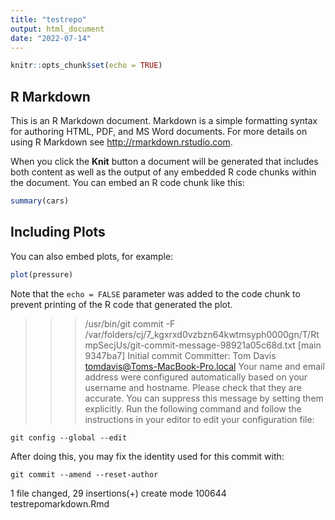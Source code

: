 ```yaml
---
title: "testrepo"
output: html_document
date: "2022-07-14"
---
```


```r
knitr::opts_chunk$set(echo = TRUE)
```

## R Markdown

This is an R Markdown document. Markdown is a simple formatting syntax for authoring HTML, PDF, and MS Word documents. For more details on using R Markdown see <http://rmarkdown.rstudio.com>.

When you click the **Knit** button a document will be generated that includes both content as well as the output of any embedded R code chunks within the document. You can embed an R code chunk like this:

```r
summary(cars)
```

## Including Plots

You can also embed plots, for example:

```r
plot(pressure)
```

Note that the `echo = FALSE` parameter was added to the code chunk to prevent printing of the R code that generated the plot.


>>> /usr/bin/git commit -F /var/folders/cj/7_kgxrxd0vzbzn64kwtmsyph0000gn/T/RtmpSecjUs/git-commit-message-98921a05c68d.txt
[main 9347ba7] Initial commit
 Committer: Tom Davis <tomdavis@Toms-MacBook-Pro.local>
Your name and email address were configured automatically based
on your username and hostname. Please check that they are accurate.
You can suppress this message by setting them explicitly. Run the
following command and follow the instructions in your editor to edit
your configuration file:

    git config --global --edit

After doing this, you may fix the identity used for this commit with:

    git commit --amend --reset-author

 1 file changed, 29 insertions(+)
 create mode 100644 testrepomarkdown.Rmd
